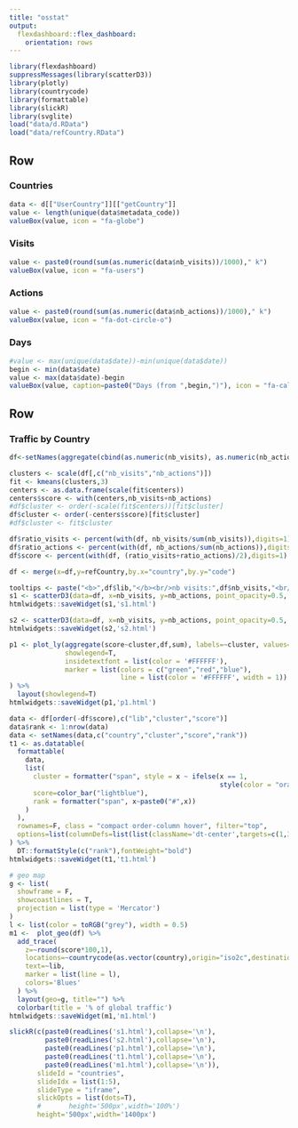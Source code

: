 ```yaml
---
title: "osstat"
output: 
  flexdashboard::flex_dashboard:
    orientation: rows
---
```


```r
library(flexdashboard)
suppressMessages(library(scatterD3))
library(plotly)
library(countrycode)
library(formattable)
library(slickR)
library(svglite)
load("data/d.RData")
load("data/refCountry.RData")
```


Row
-----------------------------------------------------------------------


### Countries

```r
data <- d[["UserCountry"]][["getCountry"]]
value <- length(unique(data$metadata_code))
valueBox(value, icon = "fa-globe")

```

### Visits

```r
value <- paste0(round(sum(as.numeric(data$nb_visits))/1000)," k")
valueBox(value, icon = "fa-users")
```

### Actions

```r
value <- paste0(round(sum(as.numeric(data$nb_actions))/1000)," k")
valueBox(value, icon = "fa-dot-circle-o")
```

### Days

```r
#value <- max(unique(data$date))-min(unique(data$date))
begin <- min(data$date)
value <- max(data$date)-begin
valueBox(value, caption=paste0("Days (from ",begin,")"), icon = "fa-calendar")
```

Row
-----------------------------------------------------------------------

### Traffic by Country

```r

df<-setNames(aggregate(cbind(as.numeric(nb_visits), as.numeric(nb_actions))~metadata_code,data=d[["UserCountry"]][["getCountry"]], sum),c("country","nb_visits","nb_actions"))

clusters <- scale(df[,c("nb_visits","nb_actions")])
fit <- kmeans(clusters,3)
centers <- as.data.frame(scale(fit$centers))
centers$score <- with(centers,nb_visits+nb_actions)
#df$cluster <- order(-scale(fit$centers))[fit$cluster]
df$cluster <- order(-centers$score)[fit$cluster]
#df$cluster <- fit$cluster

df$ratio_visits <- percent(with(df, nb_visits/sum(nb_visits)),digits=1)
df$ratio_actions <- percent(with(df, nb_actions/sum(nb_actions)),digits=1)
df$score <- percent(with(df, (ratio_visits+ratio_actions)/2),digits=1)

df <- merge(x=df,y=refCountry,by.x="country",by.y="code")

tooltips <- paste("<b>",df$lib,"</b><br/>nb visits:",df$nb_visits,"<br/>nb actions:",df$nb_actions)
s1 <- scatterD3(data=df, x=nb_visits, y=nb_actions, point_opacity=0.5, hover_size=4, hover_opacity=1, xlab="nb visits", ylab="nb actions", tooltip_text=tooltips)
htmlwidgets::saveWidget(s1,'s1.html')

s2 <- scatterD3(data=df, x=nb_visits, y=nb_actions, point_opacity=0.5, col_var=cluster, hover_size=4, hover_opacity=1, lab=country, xlab="nb visits", ylab="nb actions", col_lab="cluster", tooltip_text=tooltips)
htmlwidgets::saveWidget(s2,'s2.html')

p1 <- plot_ly(aggregate(score~cluster,df,sum), labels=~cluster, values=~score, type='pie',
              showlegend=T,
              insidetextfont = list(color = '#FFFFFF'),
              marker = list(colors = c("green","red","blue"),
                            line = list(color = '#FFFFFF', width = 1))
) %>%
  layout(showlegend=T)
htmlwidgets::saveWidget(p1,'p1.html')

data <- df[order(-df$score),c("lib","cluster","score")]
data$rank <- 1:nrow(data)
data <- setNames(data,c("country","cluster","score","rank"))
t1 <- as.datatable(
  formattable(
    data,
    list(
      cluster = formatter("span", style = x ~ ifelse(x == 1, 
                                                     style(color = "orange", font.weight = "bold"), NA)),
      score=color_bar("lightblue"),
      rank = formatter("span", x~paste0("#",x))
    )
  ),
  rownames=F, class = "compact order-column hover", filter="top",
  options=list(columnDefs=list(list(className='dt-center',targets=c(1,3))))
) %>%
  DT::formatStyle(c("rank"),fontWeight="bold")
htmlwidgets::saveWidget(t1,'t1.html')

# geo map
g <- list(
  showframe = F,
  showcoastlines = T,
  projection = list(type = 'Mercator')
)
l <- list(color = toRGB("grey"), width = 0.5)
m1 <-  plot_geo(df) %>%
  add_trace(
    z=~round(score*100,1),
    locations=~countrycode(as.vector(country),origin="iso2c",destination="iso3c"),
    text=~lib,
    marker = list(line = l),
    colors='Blues'
  ) %>%
  layout(geo=g, title="") %>%
  colorbar(title = '% of global traffic')
htmlwidgets::saveWidget(m1,'m1.html')

slickR(c(paste0(readLines('s1.html'),collapse='\n'),
         paste0(readLines('s2.html'),collapse='\n'),
         paste0(readLines('p1.html'),collapse='\n'),
         paste0(readLines('t1.html'),collapse='\n'),
         paste0(readLines('m1.html'),collapse='\n')),
       slideId = "countries",
       slideIdx = list(1:5),
       slideType = "iframe",
       slickOpts = list(dots=T),
       #       height='500px',width='100%')
       height='500px',width='1400px')

```


